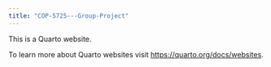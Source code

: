 ```yaml
---
title: "COP-5725---Group-Project"
---
```


This is a Quarto website.

To learn more about Quarto websites visit <https://quarto.org/docs/websites>.
